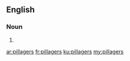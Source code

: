 ==English==

===Noun===
{{head|en|noun plural form}}

# {{plural of|pillager|lang=en}}

[[ar:pillagers]]
[[fr:pillagers]]
[[ku:pillagers]]
[[my:pillagers]]